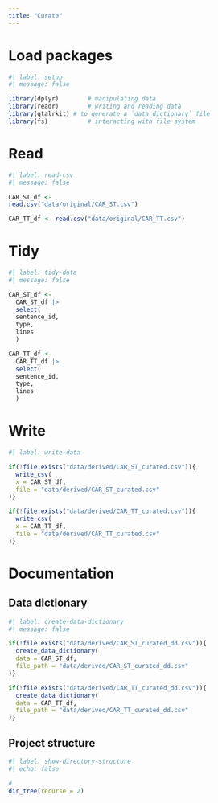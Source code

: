```yaml
---
title: "Curate"
---
```


# Load packages

```r
#| label: setup
#| message: false

library(dplyr)        # manipulating data
library(readr)        # writing and reading data
library(qtalrkit) # to generate a `data_dictionary` file
library(fs)           # interacting with file system
```

# Read

```r
#| label: read-csv
#| message: false

CAR_ST_df <-
read.csv("data/original/CAR_ST.csv")

CAR_TT_df <- read.csv("data/original/CAR_TT.csv")
```

# Tidy

```r
#| label: tidy-data
#| message: false

CAR_ST_df <-
  CAR_ST_df |>
  select(
  sentence_id,
  type,
  lines
  )

CAR_TT_df <-
  CAR_TT_df |>
  select(
  sentence_id,
  type,
  lines
  )
```

# Write

```r
#| label: write-data

if(!file.exists("data/derived/CAR_ST_curated.csv")){
  write_csv(
  x = CAR_ST_df, 
  file = "data/derived/CAR_ST_curated.csv" 
)}

if(!file.exists("data/derived/CAR_TT_curated.csv")){
  write_csv(
  x = CAR_TT_df, 
  file = "data/derived/CAR_TT_curated.csv" 
)}
```

# Documentation

## Data dictionary

```r
#| label: create-data-dictionary
#| message: false

if(!file.exists("data/derived/CAR_ST_curated_dd.csv")){
  create_data_dictionary(
  data = CAR_ST_df, 
  file_path = "data/derived/CAR_ST_curated_dd.csv" 
)}

if(!file.exists("data/derived/CAR_TT_curated_dd.csv")){
  create_data_dictionary(
  data = CAR_TT_df, 
  file_path = "data/derived/CAR_TT_curated_dd.csv" 
)}
```

## Project structure

```r
#| label: show-directory-structure
#| echo: false

#
dir_tree(recurse = 2)
```
